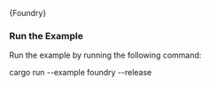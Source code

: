 
<DotEnvWarning/>
<CodeBlock className="language-rust">
    {Foundry}
</CodeBlock>

### Run the Example

Run the example by running the following command:

<CodeBlock className="language-bash">
    cargo run --example foundry --release
</CodeBlock>
